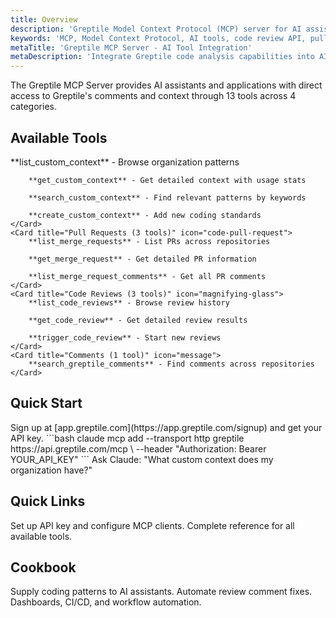 ```yaml
---
title: Overview
description: 'Greptile Model Context Protocol (MCP) server for AI assistants and applications'
keywords: 'MCP, Model Context Protocol, AI tools, code review API, pull request analysis, custom context'
metaTitle: 'Greptile MCP Server - AI Tool Integration'
metaDescription: 'Integrate Greptile code analysis capabilities into AI assistants using the Model Context Protocol server'
---
```


The Greptile MCP Server provides AI assistants and applications with direct access to Greptile's comments and context through 13 tools across 4 categories.

## Available Tools

<CardGroup cols={2}>
    <Card title="Custom Context (4 tools)" icon="gear">
        **list_custom_context** - Browse organization patterns

        **get_custom_context** - Get detailed context with usage stats

        **search_custom_context** - Find relevant patterns by keywords

        **create_custom_context** - Add new coding standards
    </Card>
    <Card title="Pull Requests (3 tools)" icon="code-pull-request">
        **list_merge_requests** - List PRs across repositories

        **get_merge_request** - Get detailed PR information

        **list_merge_request_comments** - Get all PR comments
    </Card>
    <Card title="Code Reviews (3 tools)" icon="magnifying-glass">
        **list_code_reviews** - Browse review history

        **get_code_review** - Get detailed review results

        **trigger_code_review** - Start new reviews
    </Card>
    <Card title="Comments (1 tool)" icon="message">
        **search_greptile_comments** - Find comments across repositories
    </Card>
</CardGroup>

## Quick Start

<Steps>
    <Step title="Get API Key">
        Sign up at [app.greptile.com](https://app.greptile.com/signup) and get your API key.
    </Step>
    <Step title="Add to Claude Code">
        ```bash
        claude mcp add --transport http greptile https://api.greptile.com/mcp \
          --header "Authorization: Bearer YOUR_API_KEY"
        ```
    </Step>
    <Step title="Test Connection">
        Ask Claude: "What custom context does my organization have?"
    </Step>
</Steps>

## Quick Links

<CardGroup cols={2}>
    <Card title="Authentication" href="/mcp/authentication" icon="key">
        Set up API key and configure MCP clients.
    </Card>
    <Card title="Tool Reference" href="/mcp/tool-reference" icon="book">
        Complete reference for all available tools.
    </Card>
</CardGroup>

## Cookbook
<CardGroup cols={2}>
    <Card title="Custom Context" href="/mcp/custom-context" icon="gear">
        Supply coding patterns to AI assistants.
    </Card>
    <Card title="Comment Resolution" href="/mcp/comment-resolution" icon="message">
        Automate review comment fixes.
    </Card>
    <Card title="Other Use Cases" href="/mcp/use-cases" icon="lightbulb">
        Dashboards, CI/CD, and workflow automation.
    </Card>
</CardGroup>
